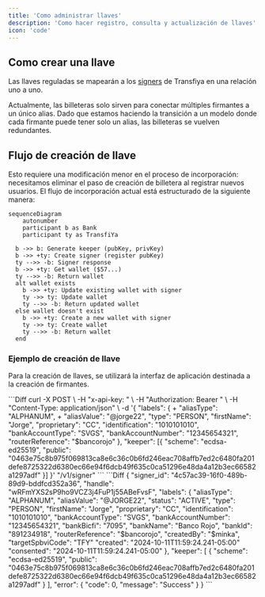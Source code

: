 ```yaml
---
title: 'Como administrar llaves'
description: 'Como hacer registro, consulta y actualización de llaves'
icon: 'code'
---
```

## Como crear una llave

Las llaves reguladas se mapearán a los [signers](../about/about-signers) de Transfiya en una relación uno a uno.

Actualmente, las billeteras solo sirven para conectar múltiples firmantes a un único alias. Dado que estamos haciendo la transición a un modelo donde cada firmante puede tener solo un alias, las billeteras se vuelven redundantes.



## Flujo de creación de llave

Esto requiere una modificación menor en el proceso de incorporación: necesitamos eliminar el paso de creación de billetera al registrar nuevos usuarios. El flujo de incorporación actual está estructurado de la siguiente manera:

```mermaid
sequenceDiagram
	autonumber
	participant b as Bank
	participant ty as TransfiYa

  b ->> b: Generate keeper (pubKey, privKey)
  b ->> +ty: Create signer (register pubKey)
  ty -->> -b: Signer response
  b ->> +ty: Get wallet ($57...)
  ty -->> -b: Return wallet
  alt wallet exists
    b ->> +ty: Update existing wallet with signer
    ty ->> ty: Update wallet
    ty -->> -b: Return updated wallet
  else wallet doesn't exist
    b ->> +ty: Create a new wallet with signer
    ty ->> ty: Create wallet
    ty -->> -b: Return wallet
  end
  ```

### Ejemplo de creación de llave
Para la creación de llaves, se utilizará la interfaz de aplicación destinada a la creación de firmantes.

<Tabs>
  <Tab title="Request">
      ```Diff
      curl -X POST \
       -H "x-api-key: <API_KEY>" \
       -H "Authorization: Bearer <TOKEN>" \
       -H "Content-Type: application/json" \
       -d '{
         "labels": {
      +    "aliasType": "ALPHANUM",
      +    "aliasValue": "@jorge22",
           "type": "PERSON",
           "firstName": "Jorge",
           "proprietary": "CC",
	   "identification": "1010101010",
           "bankAccountType": "SVGS",
	   "bankAccountNumber": "12345654321",
		 "routerReference": "$bancorojo"
         },
         "keeper": [{
           "scheme": "ecdsa-ed25519",
           "public": "0463e75c8b975f069813ca8e6c36c0b6fd246eac708affb7ed2c6480fa201defe8725322d6380ec66e94f6dcb49f635c0ca51296e48da4a12b3ec66582a1297adf"
         }]
       }' "<base URL>/v1/signer"
      ```
  </Tab>
  <Tab title="Response">
      ```Diff
      {
        "signer_id": "4c57ac39-16f0-489b-89d9-bddfcd352a36",
        "handle": "wRFmYXS2sP9ho9VCZ3j4FuP1j55ABeFvsF",
        "labels": {
          "aliasType": "ALPHANUM",
          "aliasValue": "@JORGE22",
          "status": "ACTIVE",
          "type": "PERSON",
          "firstName": "Jorge",
          "proprietary": "CC",
          "identification": "1010101010",
          "bankAccountType": "SVGS",
          "bankAccountNumber": "12345654321",
          "bankBicfi": "7095",
          "bankName": "Banco Rojo",
          "bankId": "891234918",
          "routerReference": "$bancorojo",
          "createdBy": "$minka",
          "targetSpbviCode": "TFY"
          "created": "2024-10-11T11:59:24.241-05:00"
          "consented": "2024-10-11T11:59:24.241-05:00"
        },
        "keeper": [
          {
            "scheme": "ecdsa-ed25519",
            "public": "0463e75c8b975f069813ca8e6c36c0b6fd246eac708affb7ed2c6480fa201defe8725322d6380ec66e94f6dcb49f635c0ca51296e48da4a12b3ec66582a1297adf"
          }
        ],
        "error": {
          "code": 0,
          "message": "Success"
        }
      }
      ```
  </Tab>
</Tabs>
